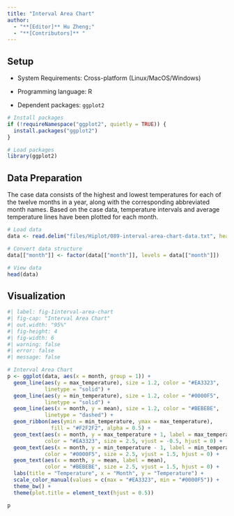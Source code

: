 ```yaml
---
title: "Interval Area Chart"
author:
  - "**[Editor]** Hu Zheng;"
  - "**[Contributors]** "
---
```


## Setup

-   System Requirements: Cross-platform (Linux/MacOS/Windows)

-   Programming language: R

-   Dependent packages: `ggplot2`

```r
# Install packages
if (!requireNamespace("ggplot2", quietly = TRUE)) {
  install.packages("ggplot2")
}

# Load packages
library(ggplot2)
```

## Data Preparation

The case data consists of the highest and lowest temperatures for each of the twelve months in a year, along with the corresponding abbreviated month names. Based on the case data, temperature intervals and average temperature lines have been plotted for each month.

```r
# Load data
data <- read.delim("files/Hiplot/089-interval-area-chart-data.txt", header = T)

# Convert data structure
data[["month"]] <- factor(data[["month"]], levels = data[["month"]])

# View data
head(data)
```

## Visualization

```r
#| label: fig-1interval-area-chart
#| fig-cap: "Interval Area Chart"
#| out.width: "95%"
#| fig-height: 4
#| fig-width: 6
#| warning: false
#| error: false
#| message: false

# Interval Area Chart
p <- ggplot(data, aes(x = month, group = 1)) +
  geom_line(aes(y = max_temperature), size = 1.2, color = "#EA3323", 
            linetype = "solid") +
  geom_line(aes(y = min_temperature), size = 1.2, color = "#0000F5", 
            linetype = "solid") +
  geom_line(aes(x = month, y = mean), size = 1.2, color = "#BEBEBE", 
            linetype = "dashed") +
  geom_ribbon(aes(ymin = min_temperature, ymax = max_temperature), 
              fill = "#F2F2F2", alpha = 0.5) +
  geom_text(aes(x = month, y = max_temperature + 1, label = max_temperature),
            color = "#EA3323", size = 2.5, vjust = -0.5, hjust = 0) +
  geom_text(aes(x = month, y = min_temperature - 1, label = min_temperature),
            color = "#0000F5", size = 2.5, vjust = 1.5, hjust = 0) +
  geom_text(aes(x = month, y = mean, label = mean),
            color = "#BEBEBE", size = 2.5, vjust = 1.5, hjust = 0) +
  labs(title = "Temperature", x = "Month", y = "Temperature") +
  scale_color_manual(values = c(max = "#EA3323", min = "#0000F5")) +
  theme_bw() +
  theme(plot.title = element_text(hjust = 0.5))

p
```



